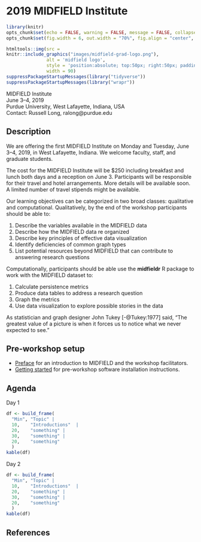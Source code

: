 # 2019 MIDFIELD Institute {-}

```r
library(knitr)
opts_chunk$set(echo = FALSE, warning = FALSE, message = FALSE, collapse = FALSE)
opts_chunk$set(fig.width = 6, out.width = "70%", fig.align = "center", fig.asp = 0.618)
```

```r
htmltools::img(src = 
knitr::include_graphics("images/midfield-grad-logo.png"), 
               alt = 'midfield logo', 
               style = 'position:absolute; top:50px; right:50px; padding:0px;',
               width = 90)
suppressPackageStartupMessages(library("tidyverse"))
suppressPackageStartupMessages(library("wrapr"))
```

MIDFIELD Institute    
June 3--4, 2019    
Purdue University, West Lafayette, Indiana, USA    
Contact: Russell Long, ralong@purdue.edu    




## Description {-}

We are offering the first MIDFIELD Institute on Monday and Tuesday, June 3--4, 2019, in West Lafayette, Indiana. We welcome faculty, staff, and graduate students.

The cost for the MIDFIELD Institute will be $250 including breakfast and lunch both days and a reception on June 3.  Participants will be responsible for their travel and hotel arrangements.  More details will be available soon.  A limited number of travel stipends might be available.  

Our learning objectives can be categorized in two broad classes: qualitative and computational. Qualitatively, by the end of the workshop participants should be able to: 

1. Describe the variables available in the  MIDFIELD data  
1. Describe how the MIDFIELD data re organized  
1. Describe key principles of effective data visualization  
1. Identify deficiencies of common graph  types 
1. List potential resources beyond MIDFIELD that can contribute to answering research questions 

Computationally, participants should be able use the **midfieldr** R package to work with the MIDFIELD dataset to:

1. Calculate persistence metrics  
1. Produce data tables to address a research question  
1. Graph the metrics  
1. Use data visualization to explore possible stories in the data  

As statistician and graph designer John Tukey [-@Tukey:1977] said, "The greatest value of a picture is when it forces us to notice what we never expected to see."






## Pre-workshop setup {-}


- [Preface](https://midfieldr.github.io/workshops/index.html) for an introduction to MIDFIELD and the workshop facilitators. 
- [Getting started](https://midfieldr.github.io/workshops/getting-started.html) for pre-workshop software installation instructions.





## Agenda  {-}


Day 1

```r
df <- build_frame(
  "Min", "Topic" |
  10,    "Introductions"  |
  20,    "something" |
  30,    "something" |
  20,    "something"
  )
kable(df)
```

Day 2

```r
df <- build_frame(
  "Min", "Topic" |
  10,    "Introductions"  |
  20,    "something" |
  30,    "something" |
  20,    "something"
  )
kable(df)
```








## References {-}
